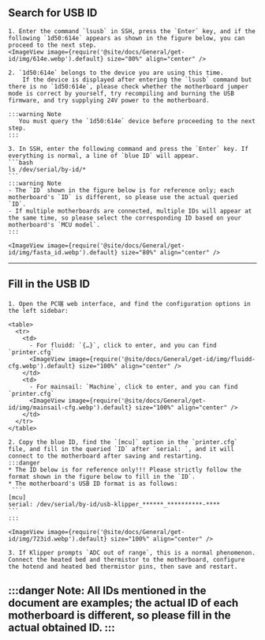 ## Search for USB ID
    1. Enter the command `lsusb` in SSH, press the `Enter` key, and if the following `1d50:614e` appears as shown in the figure below, you can proceed to the next step.
    <ImageView image={require('@site/docs/General/get-id/img/614e.webp').default} size="80%" align="center" /> 

    2. `1d50:614e` belongs to the device you are using this time.  
        If the device is displayed after entering the `lsusb` command but there is no `1d50:614e`, please check whether the motherboard jumper mode is correct by yourself, try recompiling and burning the USB firmware, and try supplying 24V power to the motherboard.

    :::warning Note
       You must query the `1d50:614e` device before proceeding to the next step.
    :::

    3. In SSH, enter the following command and press the `Enter` key. If everything is normal, a line of `blue ID` will appear.
    ```bash
    ls /dev/serial/by-id/*
    ```
    :::warning Note
    - The `ID` shown in the figure below is for reference only; each motherboard's `ID` is different, so please use the actual queried `ID`.  
    - If multiple motherboards are connected, multiple IDs will appear at the same time, so please select the corresponding ID based on your motherboard's `MCU model`.
    :::

    <ImageView image={require('@site/docs/General/get-id/img/fasta_id.webp').default} size="80%" align="center" />
---

## Fill in the USB ID

    1. Open the PC端 web interface, and find the configuration options in the left sidebar:

    <table>
      <tr>
        <td>
          - For fluidd: `{…}`, click to enter, and you can find `printer.cfg`  
          <ImageView image={require('@site/docs/General/get-id/img/fluidd-cfg.webp').default} size="100%" align="center" />
        </td>
        <td>
          - For mainsail: `Machine`, click to enter, and you can find `printer.cfg`  
          <ImageView image={require('@site/docs/General/get-id/img/mainsail-cfg.webp').default} size="100%" align="center" />
        </td>
      </tr>
    </table>

    2. Copy the blue ID, find the `[mcu]` option in the `printer.cfg` file, and fill in the queried `ID` after `serial: `, and it will connect to the motherboard after saving and restarting.
    :::danger
    * The ID below is for reference only!!! Please strictly follow the format shown in the figure below to fill in the `ID`.  
    * The motherboard's USB ID format is as follows:  
     ```
    [mcu]  
    serial: /dev/serial/by-id/usb-klipper_******_**********-****
    ```
    :::

    <ImageView image={require('@site/docs/General/get-id/img/723id.webp').default} size="100%" align="center" />

    3. If Klipper prompts `ADC out of range`, this is a normal phenomenon. Connect the heated bed and thermistor to the motherboard, configure the hotend and heated bed thermistor pins, then save and restart.

:::danger
Note: All IDs mentioned in the document are examples; the actual ID of each motherboard is different, so please fill in the actual obtained ID.
:::
---
